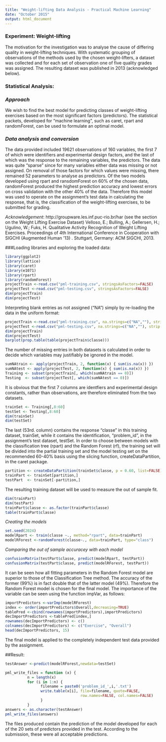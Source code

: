 ```yaml
---
title: "Weight-lifting Data Analysis - Practical Machine Learning"
date: "October 2015"
output: html_document
---
```

### Experiment: Weight-lifting 

The motivation for the investigation was to analyse the cause of differing quality in weight-lifting techniques.
With systematic grouping of observations of the methods used by the chosen weight-lifters, a dataset was collected
and for each set of observation one of five quality grades was assigned.
The resulting dataset was published in 2013 (acknowledged below).

### Statistical Analysis:

### *Approach*
We wish to find the best model for predicting classes of weight-lifting exercises based on the most significant 
factors (predictors).
The statistical packets, developed for "machine learning", such as caret, rpart and randomForest, can be used to 
formulate an optimal model.

### *Data analysis and conversion*
The data provided included 19621 observations of 160 variables, the first 7 of which were identifiers and 
experimental design factors, and the last of which was the response to the remaining variables, the predictors.
The data was quite "sparse" since for many variables either data was missing or not assigned. On removal of those
factors for which values were missing, there remained 52 parameters to analyse as predictors.
Of the two models developed using rpart and ransdomForest on 60% of the chosen data, randomForest produced the highest prediction accuracy 
and lowest errors on cross validation with the other 40% of the data. 
Therefore this model was used to operate on the assignment's test data in calculating the response, that is, the 
classification of the weight-lifting exercises, to be submitted for grading.

*Acknowledgement*:
http://groupware.les.inf.puc-rio.br/har (see the section on the Weight Lifting Exercise Dataset)
Velloso, E.; Bulling, A.; Gellersen, H.; Ugulino, W.; Fuks, H. Qualitative Activity Recognition of 
Weight Lifting Exercises. Proceedings of 4th International Conference in Cooperation with SIGCHI 
(Augmented Human '13) . Stuttgart, Germany: ACM SIGCHI, 2013.

###Loading libraries and exploring the loaded data:
```r

library(ggplot2)
library(lattice)
library(caret)
library(e1071)
library(rpart)
library(randomForest)
projectTrain <-read.csv("pml-training.csv", stringsAsFactors=FALSE)
projectTest <-read.csv("pml-testing.csv", stringsAsFactors=FALSE)
dim(projectTrain)
dim(projectTest)
```
Interpreting blank entries as not assigned ("NA") simply by re-loading the data in the uniform format:

```r

projectTrain <-read.csv("pml-training.csv", na.strings=c("NA",""), strip.white = T, stringsAsFactors=FALSE)
projectTest <-read.csv("pml-testing.csv", na.strings=c("NA",""), strip.white = T, stringsAsFactors=FALSE)
dim(projectTrain)
dim(projectTest)
barplot(prop.table(table(projectTrain$classe)))
```

The number of missing entries in both datasets is calculated in order to decide which variables may justifiably be
ignored in the model.
```r
sumNAtrain <- apply(projectTrain, 2, function(x) { sum(is.na(x)) }) 
sumNAtest <- apply(projectTest, 2, function(x) { sum(is.na(x)) })
Training <- subset(projectTrain[, which(sumNAtrain == 0)])
Testing  <- subset(projectTest[, which(sumNAtest == 0)])
```
It is obvious that the first 7 columns are identfiers and experimental design constants, rather than observations, are therefore 
eliminated from the two datasets. 

```r
trainSet <- Training[,8:60]
testSet <- Testing[,8:60]
dim(trainSet)
dim(testSet)
```
The last (53rd. column) contains the response "classe" in this training dataset, trainSet, while it contains 
the identification, "problem_id", in the assignment's test dataset, testSet. 
In order to choose between models with the classification tree (rpart) and the Random Forest (rf), the training 
set will be divided into the partial training set and the model testing set on the recommended 60-40% basis 
using the slicing function, createDataPartition, in the caret package.

```r
partition <- createDataPartition(trainSet$classe, p = 0.60, list=FALSE)
trainPart <- trainSet[partition,]
testPart  <- trainSet[-partition,]
```
The resulting training dataset will be used to measure the out of sample fit.
```r
dim(trainPart)
dim(testPart)
trainPart$classe <- as.factor(trainPart$classe)
table(trainPart$classe)

```
*Creating the models*
```r
set.seed(2024)
modelRpart <- train(classe ~., method="rpart", data=trainPart)
modelRForest <-randomForest(classe~., data=trainPart, type="class")
```

*Comparing the out of sample accuracey with each model*
```r

confusionMatrix(testPart$classe, predict(modelRpart, testPart))
confusionMatrix(testPart$classe, predict(modelRForest, testPart))
```
It can be seen how all fitting parameters in the Random Forest model are superior to those of the Classification 
Tree method. The accuracy of the former (99%) is in fact double that of the latter model (49%). 
Therefore the Random Forest model is chosen for the final model.
The importance of the variable can be seen using the function impVar, as follows:

```r
importPredictors <-varImp(modelRForest)
index <- order(importPredictors$Overall,decreasing=TRUE)
tablePred <-cbind(rownames(importPredictors),importPredictors)
decImportPredictors <-tablePred[index,]
rownames(decImportPredictors) <- c()
colnames(decImportPredictors) <- c("Exercise", "Overall")
head(decImportPredictors, 15)
```
The final model is applied to the completely independent test data provided by the assignment. 

##Result:
```r
testAnswer <-predict(modelRForest,newdata=testSet)

pml_write_files = function (x) {
          n = length(x)
          for (i in 1:n) {
                filename = paste0('problem_id_',i,'.txt')
                write.table(x[i], file=filename, quote=FALSE, 
                                  row.names=FALSE, col.names=FALSE)
                }
          }
answers <- as.character(testAnswer)
pml_write_files(answers)
```
The files produced contain the prediction of the model developed for each of the 20 sets of predictors 
provided in the test.
According to the submission, these were all acceptable predictions.